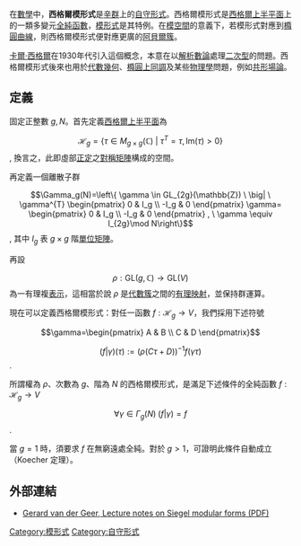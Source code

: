 在[[數學|數學]]中，'''西格爾模形式'''是[[辛群|辛群]]上的[[自守形式|自守形式]]。西格爾模形式是[[西格爾上半平面|西格爾上半平面]]上的一類多變元[[全純函數|全純函數]]，[[模形式|模形式]]是其特例。在[[模空間|模空間]]的意義下，若模形式對應到[[橢圓曲線|橢圓曲線]]，則西格爾模形式便對應更廣的[[阿貝爾簇|阿貝爾簇]]。

[[卡爾·西格爾|卡爾·西格爾]]在1930年代引入這個概念，本意在以[[解析數論|解析數論]]處理[[二次型|二次型]]的問題。西格爾模形式後來也用於[[代數幾何|代數幾何]]、[[橢圓上同調|橢圓上同調]]及某些[[物理學|物理學]]問題，例如[[共形場論|共形場論]]。

==定義==
固定正整數 <math>g, N</math>。首先定義[[西格爾上半平面|西格爾上半平面]]為
:<math>\mathcal{H}_g=\left\{\tau \in M_{g \times g}(\mathbb{C}) \ \big| \ \tau^{T}=\tau, \textrm{Im}(\tau) >0 \right\}</math>, 
換言之，此即虛部[[正定矩陣|正定]]之[[對稱矩陣|對稱矩陣]]構成的空間。

再定義一個離散子群
:<math>\Gamma_g(N)=\left\{ \gamma \in GL_{2g}(\mathbb{Z}) \ \big| \ \gamma^{T} \begin{pmatrix} 0 & I_g \\ -I_g & 0 \end{pmatrix} \gamma= \begin{pmatrix} 0 & I_g \\ -I_g & 0 \end{pmatrix} , \ \gamma \equiv I_{2g}\mod N\right\}</math>, 
其中 <math>I_g</math> 表 <math>g \times g</math> 階[[單位矩陣|單位矩陣]]。

再設
:<math>\rho:\textrm{GL}(g,\mathbb{C}) \rightarrow \textrm{GL}(V)</math> 
為一有理複[[表示理論|表示]]，這相當於說 <math>\rho</math> 是[[代數簇|代數簇]]之間的[[有理映射|有理映射]]，並保持群運算。

現在可以定義西格爾模形式：對任一函數 <math>f: \mathcal{H}_g \to V</math>，我們採用下述符號
:<math>\gamma=\begin{pmatrix} A & B \\ C & D \end{pmatrix}</math> 
:<math>(f\big|\gamma)(\tau) := (\rho(C\tau+D))^{-1}f(\gamma\tau)</math>. 

所謂權為 <math>\rho</math>、次數為 <math>g</math>、階為 <math>N</math> 的西格爾模形式，是滿足下述條件的全純函數 <math>f: \mathcal{H}_g \to V</math>
:<math>\forall \gamma \in \Gamma_g(N)\; (f\big|\gamma)=f</math>.

當 <math>g=1</math> 時，須要求 <math>f</math> 在無窮遠處全純。對於 <math>g>1</math>，可證明此條件自動成立（Koecher 定理）。

==外部連結==
*[https://web.archive.org/web/20120205185740/http://www.citebase.org/fulltext?format=application%2Fpdf&identifier=oai%3AarXiv.org%3Amath%2F0605346 Gerard van der Geer, Lecture notes on Siegel modular forms (PDF)]

[[Category:模形式|Category:模形式]]
[[Category:自守形式|Category:自守形式]]